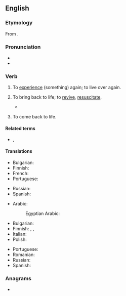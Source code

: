 ==English==

===Etymology===
From {{prefix|en|re|live}}.

===Pronunciation===
* {{IPA|en|/ɹiːˈlɪv/}}
* {{audio|en|LL-Q1860 (eng)-Vealhurl-relive.wav|Audio (Southern England)}}

===Verb===
{{en-verb}}

# {{lb|en|transitive}} To [[experience]] (something) again; to live over again. {{defdate|from 18th c.}}
#: {{ux|en|I '''relive''' that horrible accident every night and wake screaming.}}
#: {{ux|en|Replays in video games allow you to '''relive''' your greatest moments.}}
# {{lb|en|obsolete|transitive}} To bring back to life; to [[revive]], [[resuscitate]]. {{defdate|16th-17th c.}}
#* {{RQ:Spenser Faerie Queene|III|iv|passage=Had she not beene devoide of mortall slime, / Shee should not then have bene '''relyv'd''' againe [...].}}
# {{lb|en|intransitive}} To come back to life.

====Related terms====
* {{l|en|re-experience}}, {{l|en|reexperience}}

====Translations====
{{trans-top|to come back to life}}
* Bulgarian: {{t+|bg|оживявам}}
* Finnish: {{t+|fi|virota}}
* French: {{t+|fr|revivre}}
* Portuguese: {{t+|pt|reviver}}
{{trans-mid}}
* Russian: {{t+|ru|оживать|impf}}
* Spanish: {{t+|es|revivir}}
{{trans-bottom}}

{{trans-top|to experience again}}
* Arabic: {{t|ar|أَحْيَا}}
*: Egyptian Arabic: {{t|arz|أحيا|tr=ʾaḥyā}}
* Bulgarian: {{t|bg|преживявам отново}}
* Finnish: {{t|fi|[[elää]] [[uudelleen]]}}, {{t|fi|[[kokea]] uudelleen}}, {{t|fi|[[käydä läpi]] uudelleen}}
* Italian: {{t+|it|rivivere}}
* Polish: {{t|pl|[[przeżyć]] [[na nowo]]}}
{{trans-mid}}
* Portuguese: {{t+|pt|reviver}}
* Romanian: {{t+|ro|retrăi}}
* Russian: {{t+|ru|переживать|impf}}
* Spanish: {{t+|es|revivir}}
{{trans-bottom}}

===Anagrams===
* {{anagrams|en|a=eeilrv|eviler|levier|liever|revile|veiler}}